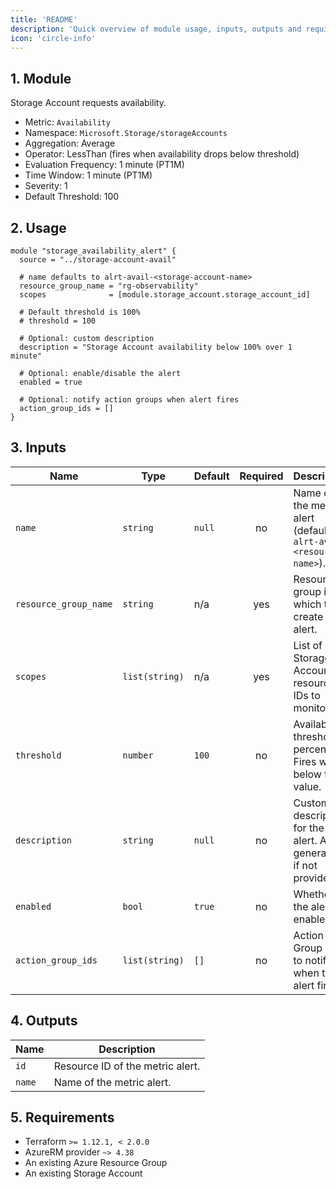 ```yaml
---
title: 'README'
description: 'Quick overview of module usage, inputs, outputs and requirements.'
icon: 'circle-info'
---
```


## 1. Module
Storage Account requests availability.

- Metric: `Availability`
- Namespace: `Microsoft.Storage/storageAccounts`
- Aggregation: Average
- Operator: LessThan (fires when availability drops below threshold)
- Evaluation Frequency: 1 minute (PT1M)
- Time Window: 1 minute (PT1M)
- Severity: 1
- Default Threshold: 100

## 2. Usage
```hcl
module "storage_availability_alert" {
  source = "../storage-account-avail"

  # name defaults to alrt-avail-<storage-account-name>
  resource_group_name = "rg-observability"
  scopes              = [module.storage_account.storage_account_id]

  # Default threshold is 100%
  # threshold = 100

  # Optional: custom description
  description = "Storage Account availability below 100% over 1 minute"

  # Optional: enable/disable the alert
  enabled = true

  # Optional: notify action groups when alert fires
  action_group_ids = []
}
```

## 3. Inputs
| Name | Type | Default | Required | Description |
|------|------|---------|:--------:|-------------|
| `name` | `string` | `null` | no | Name of the metric alert (defaults to `alrt-avail-<resource-name>`). |
| `resource_group_name` | `string` | n/a | yes | Resource group in which to create the alert. |
| `scopes` | `list(string)` | n/a | yes | List of Storage Account resource IDs to monitor. |
| `threshold` | `number` | `100` | no | Availability threshold percentage. Fires when below this value. |
| `description` | `string` | `null` | no | Custom description for the alert. Auto-generated if not provided. |
| `enabled` | `bool` | `true` | no | Whether the alert is enabled. |
| `action_group_ids` | `list(string)` | `[]` | no | Action Group IDs to notify when the alert fires. |

## 4. Outputs
| Name | Description |
|------|-------------|
| `id` | Resource ID of the metric alert. |
| `name` | Name of the metric alert. |

## 5. Requirements
- Terraform `>= 1.12.1, < 2.0.0`
- AzureRM provider `~> 4.38`
- An existing Azure Resource Group
- An existing Storage Account


